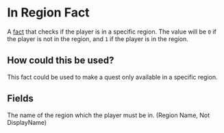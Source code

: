 
# In Region Fact

A [fact](/docs/facts) that checks if the player is in a specific region. The value will be `0` if the player is not in the region, and `1` if the player is in the region.

<ReadonlyFactInfo />

## How could this be used?

This fact could be used to make a quest only available in a specific region.

## Fields

<FactsField />

<EntryField name="Region" required>
    The name of the region which the player must be in. (Region Name, Not DisplayName)
</EntryField>
